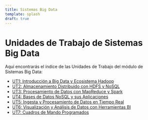 ```yaml
---
title: Sistemas Big Data
template: splash
draft: true
---
```


# Unidades de Trabajo de Sistemas Big Data

Aquí encontrarás el índice de las Unidades de Trabajo del módulo de Sistemas Big Data:

- [UT1: Introducción a Big Data y Ecosistema Hadoop](/sistemas-big-data/ut1/)
- [UT2: Almacenamiento Distribuido con HDFS y NoSQL](/sistemas-big-data/ut2/)
- [UT3: Procesamiento de Datos con MapReduce y Spark](/sistemas-big-data/ut3/)
- [UT4: Bases de Datos NoSQL y sus Aplicaciones](/sistemas-big-data/ut4/)
- [UT5: Ingesta y Procesamiento de Datos en Tiempo Real](/sistemas-big-data/ut5/)
- [UT6: Visualización y Análisis de Datos con Herramientas BI](/sistemas-big-data/ut6/)
- [UT7: Cuadros de Mando Programados](/sistemas-big-data/ut7/)
